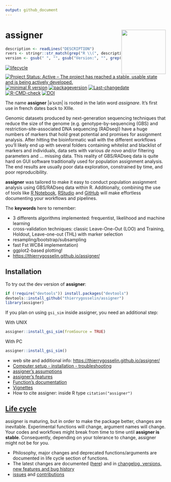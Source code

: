 ```yaml
---
output: github_document
---
```



# assigner <a href='http://thierrygosselin.github.io/assigner/'><img src='man/figures/logo.png' align="right" height="139" /></a>



```r
description <- readLines("DESCRIPTION")
rvers <- stringr::str_match(grep("R \\(", description, value = TRUE), "[0-9]{1,4}\\.[0-9]{1,4}\\.[0-9]{1,4}")[1,1]
version <- gsub(" ", "", gsub("Version:", "", grep("Version:", description, value = TRUE)))
```
<!-- badges: start -->
[![lifecycle](https://img.shields.io/badge/lifecycle-maturing-blue.svg)](https://tidyverse.org/lifecycle/#maturing)
[![Project Status: Active – The project has reached a stable, usable state and is being actively developed.](http://www.repostatus.org/badges/latest/active.svg)](http://www.repostatus.org/#active)
[![minimal R version](https://img.shields.io/badge/R%3E%3D-`r rvers`-6666ff.svg)](https://cran.r-project.org/)
[![packageversion](https://img.shields.io/badge/Package%20version-`r version`-orange.svg)](commits/master)
[![Last-changedate](https://img.shields.io/badge/last%20change-`r gsub('-', '--', Sys.Date())`-brightgreen.svg)](/commits/master)
[![R-CMD-check](https://github.com/thierrygosselin/assigner/workflows/R-CMD-check/badge.svg)](https://github.com/thierrygosselin/assigner/actions)
[![DOI](https://zenodo.org/badge/14548/thierrygosselin/assigner.svg)](https://zenodo.org/badge/latestdoi/14548/thierrygosselin/assigner)
<!-- badges: end -->

The name **assigner** |əˈsʌɪn| is rooted in the latin word *assignare*. It's first use in french dates back to XIIIe.

Genomic datasets produced by next-generation sequencing techniques that reduce the size of the genome (e.g. genotype-by-sequencing (GBS) and
restriction-site-associated DNA sequencing (RADseq)) have a huge numbers of markers that hold great potential and promises for assignment analysis. After hitting the bioinformatic wall with the different workflows you'll likely end up with several folders containing whitelist and blacklist of markers and individuals, data sets with various *de novo* and/or filtering parameters and ... missing data. This reality of GBS/RADseq data is quite hard on GUI software traditionally used for population assignment analysis. The end results are usually poor data exploration, constrained by time, and poor reproducibility.

**assigner** was tailored to make it easy to conduct population assignment analysis using GBS/RADseq data within R. Additionally, combining the use of tools like [R Notebook](http://rmarkdown.rstudio.com/r_notebooks.html), [RStudio](https://www.rstudio.com) and [GitHub](https://github.com) will make effortless documenting your workflows and pipelines.

The **keywords** here to remember: 

* 3 differents algorithms implemented: frequentist, likelihood and machine learning
* cross-validation techniques: classic Leave-One-Out (LOO) and Training, Holdout, Leave-one-out (THL)
with marker selection
* resampling/bootstrap/subsampling
* fast Fst WC84 implementation)
* ggplot2-based plotting! 
* [https://thierrygosselin.github.io/assigner/](https://thierrygosselin.github.io/assigner/) 


## Installation
To try out the dev version of **assigner**:

```r
if (!require("devtools")) install.packages("devtools")
devtools::install_github("thierrygosselin/assigner")
library(assigner)
```

If you plan on using `gsi_sim` inside assigner, you need an additional step:

With UNIX
```r
assigner::install_gsi_sim(fromSource = TRUE)
```

With PC
```r
assigner::install_gsi_sim()
```

* web site and additional info: [https://thierrygosselin.github.io/assigner/](https://thierrygosselin.github.io/assigner/) 
* [Computer setup - installation - troubleshooting](http://thierrygosselin.github.io/assigner/articles/rad_genomics_computer_setup.html)
* [assigner's assumptions](http://thierrygosselin.github.io/assigner/reference/assignment_ngs.html#assumptions)
* [assigner's features](http://thierrygosselin.github.io/assigner/FEATURES.html)
* [Function's documentation](http://thierrygosselin.github.io/assigner/reference/index.html)
* [Vignettes](http://thierrygosselin.github.io/assigner/articles/index.html)
* How to cite assigner: inside R type `citation("assigner")`

## [Life cycle](https://thierrygosselin.github.io/assigner/articles/life_cycle.html)

assigner is maturing, but in order to make the package better, changes are 
inevitable. Experimental functions will change, argument names will change.
Your codes and workflows might break from time to time until **assigner is stable**. 
Consequently, depending on your tolerance to change, assigner might not be for you.

* Philosophy, major changes and deprecated functions/arguments are documented in
life cycle section of functions. 
* The latest changes are documented ([here](https://thierrygosselin.github.io/assigner/articles/life_cycle.html)) and
in [changelog, versions, new features and bug history](https://thierrygosselin.github.io/assigner/news/index.html)
* [issues](https://github.com/thierrygosselin/assigner/issues/new/choose) and [contributions](https://github.com/thierrygosselin/assigner/issues/new/choose)


